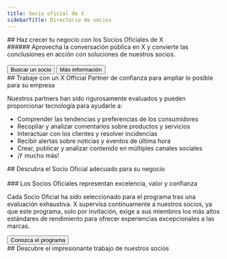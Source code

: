 ```yaml
---
title: Socio oficial de X
sidebarTitle: Directorio de socios
---
```




<div id="build-your-business-with-x-official-partners">
  ## Haz crecer tu negocio con los Socios Oficiales de X
</div>

<div id="tap-into-the-public-conversation-on-x-and-turn-insights-into-action-with-solutions-from-our-partners">
  ###### Aprovecha la conversación pública en X y convierte las conclusiones en acción con soluciones de nuestros socios.
</div>

<br/>

<div style={{ display: 'flex', gap: '1rem', alignItems: 'center' }}>
  <Button href="https://partners.x.com/en/find-a-partner">
    Buscar un socio
  </Button>

  <Button href="https://partners.x.com/en/about-the-program">
    Más información
  </Button>
</div>

<div id="work-with-a-trusted-x-official-partner-to-expand-whats-possible-for-your-business">
  ## Trabaje con un X Official Partner de confianza para ampliar lo posible para su empresa
</div>

Nuestros partners han sido rigurosamente evaluados y pueden proporcionar tecnología para ayudarle a:

* Comprender las tendencias y preferencias de los consumidores
* Recopilar y analizar comentarios sobre productos y servicios
* Interactuar con los clientes y resolver incidencias
* Recibir alertas sobre noticias y eventos de última hora
* Crear, publicar y analizar contenido en múltiples canales sociales
* ¡Y mucho más!

<div id="discover-the-right-official-partner-for-your-business">
  ## Descubra el Socio Oficial adecuado para su negocio
</div>

<br/>

<Banner title="Los Socios Oficiales representan excelencia, valor y confianza" img="https://mintlify.s3-us-west-1.amazonaws.com/x-preview/images/XOPP_logo_black.png" description="Cada Socio Oficial ha sido seleccionado para el programa tras una evaluación exhaustiva. X revisa continuamente a nuestros socios, ya que este programa, al que solo se accede por invitación, exige a sus miembros los más altos estándares de desempeño para ofrecer experiencias excelentes a las marcas."/>

<div id="official-partners-represent-excellence-value-and-trust">
  ### Los Socios Oficiales representan excelencia, valor y confianza
</div>

Cada Socio Oficial ha sido seleccionado para el programa tras una evaluación exhaustiva. X supervisa continuamente a nuestros socios, ya que este programa, solo por invitación, exige a sus miembros los más altos estándares de rendimiento para ofrecer experiencias excepcionales a las marcas.

<Button href="https://partners.x.com/en/about-the-program">
  Conozca el programa
</Button>

<div id="see-our-partners-impressive-work">
  ## Descubre el impresionante trabajo de nuestros socios
</div>

<CardGroup cols={3}>
  <StoryCard title="La NASA utiliza insights de audiencia de X para llevar a sus fans a nuevas fronteras" href="https://partners.x.com/en/partner-resources/nasa-uses-twitter-audience-insights-to-take-fans-to-new-frontier" img="https://mintlify.s3-us-west-1.amazonaws.com/x-preview/images/Hero.jpg"/>
  <StoryCard title="La belleza en X" href="https://partners.x.com/en/partner-resources/the-beauty-in-twitter" img="https://mintlify.s3-us-west-1.amazonaws.com/x-preview/images/thumbnail-sprinklr.png"/>
  <StoryCard title="Analiza la conversación #ExtremeWeather en X" href="https://developer.x.com/en/use-cases/build-for-good/extreme-weather" img="https://mintlify.s3-us-west-1.amazonaws.com/x-preview/images/Extreme_369x277.png"/>
</CardGroup>